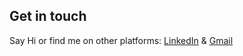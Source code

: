 ## Get in touch
Say Hi or find me on other platforms: [LinkedIn](https://www.linkedin.com/in/deepak-gour-4020a359) & [Gmail](https://gmail.com)